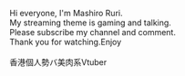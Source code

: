 Hi everyone, I'm Mashiro Ruri.  
My streaming theme is gaming and talking.  
Please subscribe my channel and comment.  
Thank you for watching.Enjoy  
\
香港個人勢バ美肉系Vtuber
